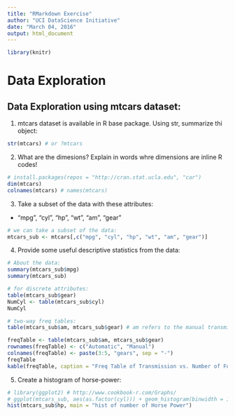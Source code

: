 ```yaml
---
title: "RMarkdown Exercise"
author: "UCI DataScience Initiative"
date: "March 04, 2016"
output: html_document
---
```


```r
library(knitr)
```


# Data Exploration

## Data Exploration using mtcars dataset:
1) mtcars dataset is available in R base package. Using str, summarize thi object:

```r
str(mtcars) # or ?mtcars
```

2) What are the dimesions? Explain in words whre dimensions are inline R codes!

```r
# install.packages(repos = "http://cran.stat.ucla.edu", "car")
dim(mtcars)
colnames(mtcars) # names(mtcars)
```

3) Take a subset of the data with these attributes:
  * "mpg", "cyl", "hp", "wt", "am", "gear"

```r
# we can take a subset of the data:
mtcars_sub <- mtcars[,c("mpg", "cyl", "hp", "wt", "am", "gear")]
```

4) Provide some useful descriptive statistics from the data:

```r
# About the data:
summary(mtcars_sub$mpg)
summary(mtcars_sub)

# for discrete attributes:
table(mtcars_sub$gear)
NumCyl <- table(mtcars_sub$cyl)
NumCyl

# two-way freq tables:
table(mtcars_sub$am, mtcars_sub$gear) # am refers to the manual transmission

freqTable <- table(mtcars_sub$am, mtcars_sub$gear)
rownames(freqTable) <- c("Automatic", "Manual")
colnames(freqTable) <- paste(3:5, "gears", sep = "-")
freqTable
kable(freqTable, caption = "Freq Table of Transmission vs. Number of Forward gears")
```

5) Create a histogram of horse-power:

```r
# library(ggplot2) # http://www.cookbook-r.com/Graphs/
# ggplot(mtcars_sub, aes(as.factor(cyl))) + geom_histogram(binwidth = 1)
hist(mtcars_sub$hp, main = "hist of number of Horse Power")
```
